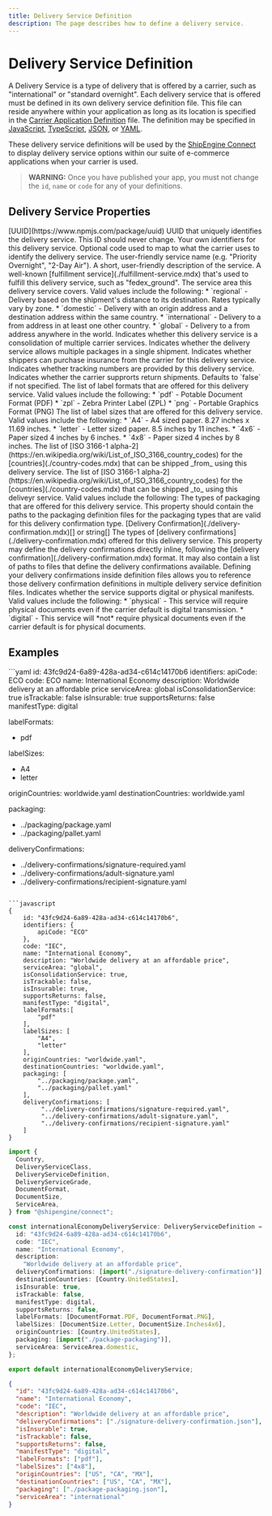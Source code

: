 ```yaml
---
title: Delivery Service Definition
description: The page describes how to define a delivery service.
---
```



Delivery Service Definition
===============================================
A Delivery Service is a type of delivery that is offered by a carrier, such as "international" or "standard overnight". Each delivery service that is offered must be defined
in its own delivery service definition file. This file can reside anywhere within your application as long as its location is specified in the [Carrier Application Definition](./carrier.mdx) file.
 The definition may be specified in [JavaScript](https://developer.mozilla.org/en-US/docs/Web/JavaScript), [TypeScript](https://www.typescriptlang.org/), [JSON](https://developer.mozilla.org/en-US/docs/Web/JavaScript/Reference/Global_Objects/JSON), or
  [YAML](https://en.wikipedia.org/wiki/YAML).

These delivery service definitions will be used by the [ShipEngine Connect](./../index.mdx) to display delivery service options within our suite of e-commerce applications when your carrier is used.

> **WARNING:** Once you have published your app, you must not change the `id`, `name` or `code` for any of your definitions.

Delivery Service Properties
----------------------------------------------
<Reference>

  <Field name="id" required={true}>
    <Type>
      [UUID](https://www.npmjs.com/package/uuid)
    </Type>
    <Description>
      UUID that uniquely identifies the delivery service. This ID should never change.
    </Description>
  </Field>

  <Field name="identifiers" type="object" required={false}>
    <Description>
      Your own identifiers for this delivery service.
    </Description>
  </Field>

  <Field name="code" type="string" required={true}>
    <Description>
      Optional code used to map to what the carrier uses to identify the delivery service.
    </Description>
  </Field>

  <Field name="name" type="string" required={true}>
    <Description>
      The user-friendly service name (e.g. "Priority Overnight", "2-Day Air").
    </Description>
  </Field>

  <Field name="description" type="string" required={false}>
    <Description>
      A short, user-friendly description of the service.
    </Description>
  </Field>

  <Field name="fulfillmentService" type="string" required={false}>
    <Description>
      A well-known [fulfillment service](./fulfillment-service.mdx) that's used to fulfill this delivery service, such as "fedex_ground".
    </Description>
  </Field>

  <Field name="serviceArea" type="string" required={false}>
    <Description>
      The service area this delivery service covers. Valid values include the following:
      * `regional` - Delivery based on the shipment's distance to its destination. Rates typically vary by zone.
      * `domestic` - Delivery with an origin address and a destination address within the same country.
      * `international` - Delivery to a from address in at least one other country.
      * `global` - Delivery to a from address anywhere in the world.
    </Description>
  </Field>

  <Field name="isConsolidationService" type="boolean" required={true}>
    <Description>
      Indicates whether this delivery service is a consolidation of multiple carrier services.
    </Description>
  </Field>

  <Field name="allowsMultiplePackages" type="boolean" required={true}>
    <Description>
      Indicates whether the delivery service allows multiple packages in a single shipment.
    </Description>
  </Field>

  <Field name="isInsurable" type="boolean" required={true}>
    <Description>
      Indicates whether shippers can purchase insurance from the carrier for this delivery service.
    </Description>
  </Field>

  <Field name="isTrackable" type="boolean" required={true}>
    <Description>
      Indicates whether tracking numbers are provided by this delivery service.
    </Description>
  </Field>

  <Field name="supportsReturns" type="boolean" required={false}>
    <Description>
      Indicates whether the carrier supprorts return shipments. Defaults to `false` if not specified.
    </Description>
  </Field>

  <Field name="labelFormats" type="string[]" required={true}>
    <Description>
      The list of label formats that are offered for this delivery service. Valid values include the following:
      * `pdf` - Potable Document Format (PDF)
      * `zpl` - Zebra Printer Label (ZPL)
      * `png` - Portable Graphics Format (PNG)
    </Description>
  </Field>

  <Field name="labelSizes" type="string[]" required={true}>
    <Description>
      The list of label sizes that are offered for this delivery service. Valid values include the following:
      * `A4` - A4 sized paper. 8.27 inches x 11.69 inches.
      * `letter` - Letter sized paper. 8.5 inches by 11 inches.
      * `4x6` - Paper sized 4 inches by 6 inches.
      * `4x8` - Paper sized 4 inches by 8 inches.
    </Description>
  </Field>

  <Field name="originCountries" type="string[]" required={true}>
    <Description>
      The list of [ISO 3166-1 alpha-2](https://en.wikipedia.org/wiki/List_of_ISO_3166_country_codes) for the
      [countries](./country-codes.mdx) that can be shipped _from_ using this delivery service.
    </Description>
  </Field>

  <Field name="destinationCountries" type="string[]" required={true}>
    <Description>
      The list of [ISO 3166-1 alpha-2](https://en.wikipedia.org/wiki/List_of_ISO_3166_country_codes) for the
              [countries](./country-codes.mdx)  that can be shipped _to_ using this deliveyr service. Valid values include the following:
    </Description>
  </Field>

  <Field name="packaging" type="string[]" required={true}>
    <Description>
      The types of packaging that are offered for this delivery service. This property should contain the paths to the packaging definition files for the packaging types that are valid for this delivery confirmation type.
    </Description>
  </Field>

  <Field name="deliveryConfirmation" required={true}>
    <Type>
      [Delivery Confirmation](./delivery-confirmation.mdx)[] or string[]
    </Type>
    <Description>
      The types of [delivery confirmations](./delivery-confirmation.mdx) offered for this delivery service. This property may define the delivery confirmations directly inline, following the [delivery confirmation](./delivery-confirmation.mdx) format. It may also contain a list of paths to files that define the delivery confirmations available. Defining your delivery confirmations inside definition files allows you to reference those delivery confirmation definitions in multiple delivery service definition files.
    </Description>
  </Field>

  <Field name="manifestType" type="string" required={true}>
    <Description>
      Indicates whether the service supports digital or physical manifests. Valid values include the following:
      *  `physical` - This service will require physical documents even if the carrier default is digital transmission.
      *  `digital` - This service will *not* require physical documents even if the carrier default is for physical documents.
    </Description>
  </Field>

</Reference>


Examples
-----------------------------------------------

<CodeWrapper>
```yaml
id: 43fc9d24-6a89-428a-ad34-c614c14170b6
identifiers:
  apiCode: ECO
code: ECO
name: International Economy
description: Worldwide delivery at an affordable price
serviceArea: global
isConsolidationService: true
isTrackable: false
isInsurable: true
supportsReturns: false
manifestType: digital

labelFormats:
  - pdf

labelSizes:
  - A4
  - letter

originCountries: worldwide.yaml
destinationCountries: worldwide.yaml

packaging:
  - ../packaging/package.yaml
  - ../packaging/pallet.yaml

deliveryConfirmations:
  - ../delivery-confirmations/signature-required.yaml
  - ../delivery-confirmations/adult-signature.yaml
  - ../delivery-confirmations/recipient-signature.yaml
```

```javascript
{
    id: "43fc9d24-6a89-428a-ad34-c614c14170b6",
    identifiers: {
        apiCode: "ECO"
    },
    code: "IEC",
    name: "International Economy",
    description: "Worldwide delivery at an affordable price",
    serviceArea: "global",
    isConsolidationService: true,
    isTrackable: false,
    isInsurable: true,
    supportsReturns: false,
    manifestType: "digital",
    labelFormats:[
        "pdf"
    ],
    labelSizes: [
        "A4",
        "letter"
    ],
    originCountries: "worldwide.yaml",
    destinationCountries: "worldwide.yaml",
    packaging: [
        "../packaging/package.yaml",
        "../packaging/pallet.yaml"
    ],
    deliveryConfirmations: [
         "../delivery-confirmations/signature-required.yaml",
         "../delivery-confirmations/adult-signature.yaml",
         "../delivery-confirmations/recipient-signature.yaml"
    ]
}
```

```typescript
import {
  Country,
  DeliveryServiceClass,
  DeliveryServiceDefinition,
  DeliveryServiceGrade,
  DocumentFormat,
  DocumentSize,
  ServiceArea,
} from "@shipengine/connect";

const internationalEconomyDeliveryService: DeliveryServiceDefinition = {
  id: "43fc9d24-6a89-428a-ad34-c614c14170b6",
  code: "IEC",
  name: "International Economy",
  description:
    "Worldwide delivery at an affordable price",
  deliveryConfirmations: [import("./signature-delivery-confirmation")],
  destinationCountries: [Country.UnitedStates],
  isInsurable: true,
  isTrackable: false,
  manifestType: digital,
  supportsReturns: false,
  labelFormats: [DocumentFormat.PDF, DocumentFormat.PNG],
  labelSizes: [DocumentSize.Letter, DocumentSize.Inches4x6],
  originCountries: [Country.UnitedStates],
  packaging: [import("./package-packaging")],
  serviceArea: ServiceArea.domestic,
};

export default internationalEconomyDeliveryService;

```

```json
{
  "id": "43fc9d24-6a89-428a-ad34-c614c14170b6",
  "name": "International Economy",
  "code": "IEC",
  "description": "Worldwide delivery at an affordable price",
  "deliveryConfirmations": ["./signature-delivery-confirmation.json"],
  "isInsurable": true,
  "isTrackable": false,
  "supportsReturns": false,
  "manifestType": "digital",
  "labelFormats": ["pdf"],
  "labelSizes": ["4x8"],
  "originCountries": ["US", "CA", "MX"],
  "destinationCountries": ["US", "CA", "MX"],
  "packaging": ["./package-packaging.json"],
  "serviceArea": "international"
}
```
</CodeWrapper>
